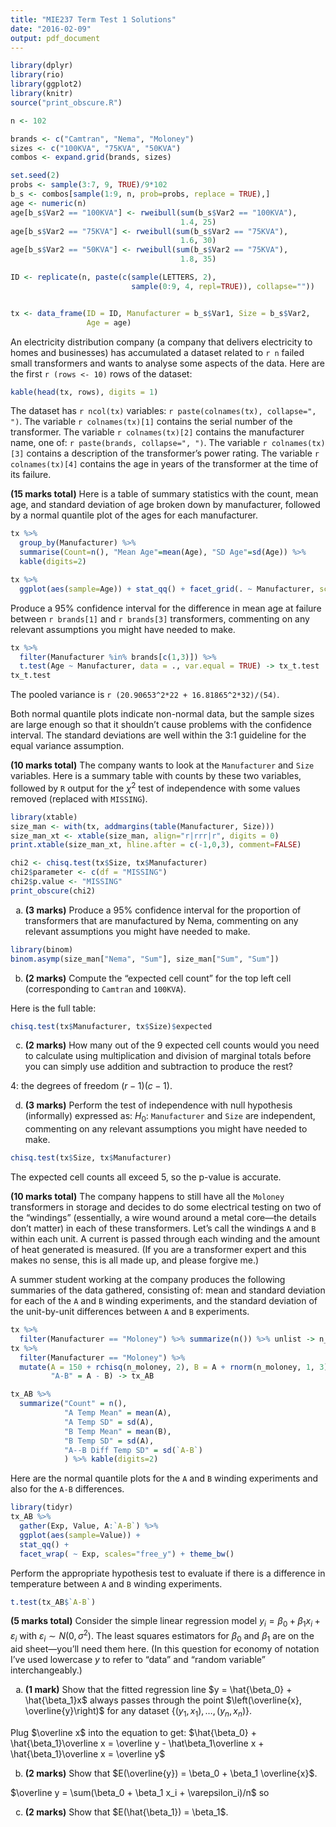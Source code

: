```yaml
---
title: "MIE237 Term Test 1 Solutions"
date: "2016-02-09"
output: pdf_document
---
```

\newcounter{qnum}
\setcounter{qnum}{0}
\newcommand{\question}{\refstepcounter{qnum}\arabic{qnum}.}



```r
library(dplyr)
library(rio)
library(ggplot2)
library(knitr)
source("print_obscure.R")
```

\textbf{Examination Type B; Calculator Type 2 Permitted}

\textbf{50 Minutes; 40 Marks Available}

```r
n <- 102

brands <- c("Camtran", "Nema", "Moloney")
sizes <- c("100KVA", "75KVA", "50KVA")
combos <- expand.grid(brands, sizes)

set.seed(2)
probs <- sample(3:7, 9, TRUE)/9*102
b_s <- combos[sample(1:9, n, prob=probs, replace = TRUE),]
age <- numeric(n)
age[b_s$Var2 == "100KVA"] <- rweibull(sum(b_s$Var2 == "100KVA"),
                                      1.4, 25)
age[b_s$Var2 == "75KVA"] <- rweibull(sum(b_s$Var2 == "75KVA"),
                                      1.6, 30)
age[b_s$Var2 == "50KVA"] <- rweibull(sum(b_s$Var2 == "75KVA"),
                                      1.8, 35)

ID <- replicate(n, paste(c(sample(LETTERS, 2), 
                           sample(0:9, 4, repl=TRUE)), collapse=""))


tx <- data_frame(ID = ID, Manufacturer = b_s$Var1, Size = b_s$Var2,
                 Age = age)

```


An electricity distribution company (a company that delivers electricity to homes and businesses) has accumulated a dataset related to `r n` failed small transformers and wants to analyse some aspects of the data. Here are the first `r (rows <- 10)` rows of the dataset:

```r
kable(head(tx, rows), digits = 1)
```

The dataset has `r ncol(tx)` variables: ``r paste(colnames(tx), collapse=", ")``. The  variable ``r colnames(tx)[1]`` contains the serial number of the transformer. The variable ``r colnames(tx)[2]`` contains the manufacturer name, one of: ``r paste(brands, collapse=", ")``. The variable ``r colnames(tx)[3]`` contains a description of the transformer's power rating. The variable ``r colnames(tx)[4]`` contains the age in years of the transformer at the time of its failure. 

\pagebreak 

\question{} **(15 marks total)** Here is a table of summary statistics with the count, mean age, and standard deviation of age broken down by manufacturer, followed by a normal quantile plot of the ages for each manufacturer.

```r
tx %>% 
  group_by(Manufacturer) %>% 
  summarise(Count=n(), "Mean Age"=mean(Age), "SD Age"=sd(Age)) %>% 
  kable(digits=2)

tx %>% 
  ggplot(aes(sample=Age)) + stat_qq() + facet_grid(. ~ Manufacturer, scales="free") + theme_bw()
```

Produce a 95% confidence interval for the difference in mean age at failure between ``r brands[1]`` and ``r brands[3]`` transformers, commenting on any relevant assumptions you might have needed to make.

```r
tx %>% 
  filter(Manufacturer %in% brands[c(1,3)]) %>% 
  t.test(Age ~ Manufacturer, data = ., var.equal = TRUE) -> tx_t.test
tx_t.test
```

The pooled variance is `r (20.90653^2*22 + 16.81865^2*32)/(54)`.

Both normal quantile plots indicate non-normal data, but the sample sizes are large enough so that it shouldn't cause problems with the confidence interval. The standard deviations are well within the 3:1 guideline for the equal variance assumption.

\question{} **(10 marks total)** The company wants to look at the `Manufacturer` and `Size` variables. Here is a summary table with counts by these two variables, followed by `R` output for the $\chi^2$ test of independence with some values removed (replaced with `MISSING`).

```r
library(xtable)
size_man <- with(tx, addmargins(table(Manufacturer, Size)))
size_man_xt <- xtable(size_man, align="r|rrr|r", digits = 0)
print.xtable(size_man_xt, hline.after = c(-1,0,3), comment=FALSE)
```

```r
chi2 <- chisq.test(tx$Size, tx$Manufacturer)
chi2$parameter <- c(df = "MISSING")
chi2$p.value <- "MISSING"
print_obscure(chi2)
```

a. **(3 marks)** Produce a 95% confidence interval for the proportion of transformers that are manufactured by Nema, commenting on any relevant assumptions you might have needed to make.

```r
library(binom)
binom.asymp(size_man["Nema", "Sum"], size_man["Sum", "Sum"])
```


b. **(2 marks)** Compute the "expected cell count" for the top left cell (corresponding to `Camtran` and `100KVA`).

Here is the full table:

```r
chisq.test(tx$Manufacturer, tx$Size)$expected
```

c. **(2 marks)** How many out of the 9 expected cell counts would you need to calculate using multiplication and division of marginal totals before you can simply use addition and subtraction to produce the rest?

4: the degrees of freedom $(r-1)(c-1)$.

d. **(3 marks)** Perform the test of independence with null hypothesis (informally) expressed as: $H_0:$ `Manufacturer` and `Size` are independent, commenting on any relevant assumptions you might have needed to make.

```r
chisq.test(tx$Size, tx$Manufacturer)
```

The expected cell counts all exceed 5, so the p-value is accurate.

\question{} **(10 marks total)** The company happens to still have all the `Moloney` transformers in storage and decides to do some electrical testing on two of the "windings" (essentially, a wire wound around a metal core---the details don't matter) in each of these transformers. Let's call the windings `A` and `B` within each unit. A current is passed through each winding and the amount of heat generated is measured. (If you are a transformer expert and this makes no sense, this is all made up, and please forgive me.)

A summer student working at the company produces the following summaries of the data gathered, consisting of: mean and standard deviation for each of the `A` and `B` winding experiments, and the standard deviation of the unit-by-unit differences between `A` and `B` experiments. 

```r
tx %>% 
  filter(Manufacturer == "Moloney") %>% summarize(n()) %>% unlist -> n_moloney
tx %>% 
  filter(Manufacturer == "Moloney") %>% 
  mutate(A = 150 + rchisq(n_moloney, 2), B = A + rnorm(n_moloney, 1, 3), 
         "A-B" = A - B) -> tx_AB

tx_AB %>% 
  summarize("Count" = n(),
            "A Temp Mean" = mean(A),
            "A Temp SD" = sd(A),
            "B Temp Mean" = mean(B),
            "B Temp SD" = sd(A),
            "A--B Diff Temp SD" = sd(`A-B`)
            ) %>% kable(digits=2)
```

Here are the normal quantile plots for the `A` and `B` winding experiments and also for the `A-B` differences.

```r
library(tidyr)
tx_AB %>% 
  gather(Exp, Value, A:`A-B`) %>% 
  ggplot(aes(sample=Value)) + 
  stat_qq() + 
  facet_wrap( ~ Exp, scales="free_y") + theme_bw()
```

Perform the appropriate hypothesis test to evaluate if there is a difference in temperature between `A` and `B` winding experiments.

```r
t.test(tx_AB$`A-B`)
```

\pagebreak

\question{} **(5 marks total)** Consider the simple linear regression model $y_i = \beta_0 + \beta_1 x_i + \varepsilon_i$ with $\varepsilon_i \sim N(0, \sigma^2)$. The least squares estimators for $\beta_0$ and $\beta_1$ are on the aid sheet---you'll need them here. (In this question for economy of notation I've used lowercase $y$ to refer to "data" and "random variable" interchangeably.)

a. **(1 mark)** Show that the fitted regression line $y = \hat{\beta_0} + \hat{\beta_1}x$ always passes through the point $\left(\overline{x}, \overline{y}\right)$ for any dataset $\{(y_1,x_1),\ldots,(y_n,x_n)\}$.

Plug $\overline x$ into the equation to get: $\hat{\beta_0} + \hat{\beta_1}\overline x =
\overline y - \hat\beta_1\overline x + \hat{\beta_1}\overline x
= \overline y$

b. **(2 marks)** Show that $E(\overline{y}) = \beta_0 + \beta_1 \overline{x}$.

$\overline y = \sum(\beta_0 + \beta_1 x_i + \varepsilon_i)/n$ so 

\begin{align*}E(\overline y) &= E\left(\sum(\beta_0 + \beta_1 x_i + \varepsilon_i)/n\right)\\
&= \sum(\beta_0 + \beta_1 x_i + E(\varepsilon_i))/n\\
&= \sum(\beta_0 + \beta_1 x_i)/n\\
&= \beta_0 + \beta_1 \overline x
\end{align*}

c. **(2 marks)** Show that $E(\hat{\beta_1}) = \beta_1$.

\begin{align*}
E\left(\hat\beta_1\right) &= E\left(\frac{S_{xy}}{S_{xx}}\right)\\
&=E\left(\frac{\sum(y_i - \overline y)(x_i - \overline x)}{S_{xx}}\right)\\
&=\frac{\sum(E(y_i) - E(\overline y))(x_i - \overline x)}{S_{xx}}\\
&=\frac{\sum((\beta_0 + \beta_1 x_i)) - (\beta_0 + \beta_1 \overline x)(x_i - \overline x)}{S_{xx}}\\
&=\beta_1\frac{\sum(x_i - \overline x)(x_i - \overline x)}{S_{xx}}\\
&=\beta_1
\end{align*}